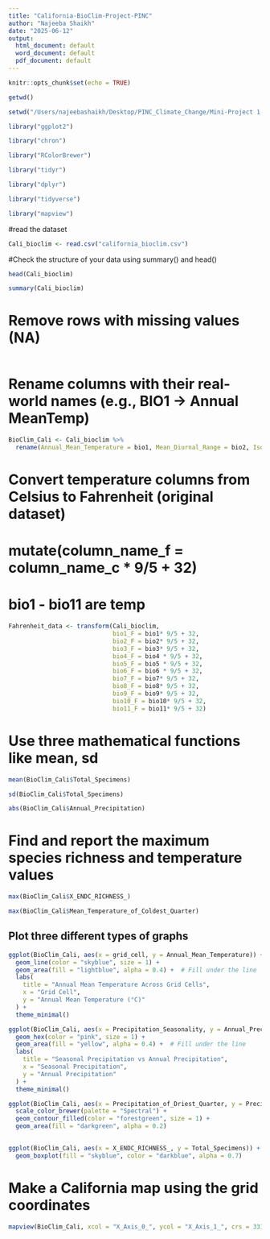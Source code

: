 ```yaml
---
title: "California-BioClim-Project-PINC"
author: "Najeeba Shaikh"
date: "2025-06-12"
output:
  html_document: default
  word_document: default
  pdf_document: default
---
```


```r
knitr::opts_chunk$set(echo = TRUE)
```

```r
getwd()
```

```r
setwd("/Users/najeebashaikh/Desktop/PINC_Climate_Change/Mini-Project 1 - Bees/")
```

```r
library("ggplot2")

library("chron")

library("RColorBrewer")

library("tidyr")

library("dplyr")

library("tidyverse")

library("mapview")

``` 

#read the dataset
```r
Cali_bioclim <- read.csv("california_bioclim.csv")
```

#Check the structure of your data using summary() and head()
```r
head(Cali_bioclim)
```

```r
summary(Cali_bioclim)
```

# Remove rows with missing values (NA)
```r

```

# Rename columns with their real-world names (e.g., BIO1 → Annual MeanTemp)
```r
BioClim_Cali <- Cali_bioclim %>%
  rename(Annual_Mean_Temperature = bio1, Mean_Diurnal_Range = bio2, Isothermality = bio3, Temperature_Seasonality = bio4, Max_Temperature_of_Warmest_Month = bio5, Min_Temperature_of_Warmest_Month = bio6, Temperature_Annual_Range = bio7, Mean_Temperature_of_Wettest_Quarter = bio8, Mean_Temperature_of_Driest_Quarter = bio9, Mean_Temperature_of_Warmest_Quarter = bio10, Mean_Temperature_of_Coldest_Quarter = bio11, Annual_Precipitation = bio12, Precipitation_of_Wettest_Month = bio13, Precipitation_of_Driest_Month = bio14, Precipitation_Seasonality = bio15, Precipitation_of_Wettest_Quarter = bio16, Precipitation_of_Driest_Quarter = bio17, Precipitation_of_Warmest_Quarter = bio18, Precipitation_of_Coldest_Quarter = bio19)
```

# Convert temperature columns from Celsius to Fahrenheit (original dataset)
# mutate(column_name_f = column_name_c * 9/5 + 32)
# bio1 - bio11 are temp
```r
Fahrenheit_data <- transform(Cali_bioclim,
                             bio1_F = bio1* 9/5 + 32, 
                             bio2_F = bio2* 9/5 + 32,
                             bio3_F = bio3* 9/5 + 32,
                             bio4_F = bio4 * 9/5 + 32,
                             bio5_F = bio5 * 9/5 + 32,
                             bio6_F = bio6 * 9/5 + 32,
                             bio7_F = bio7* 9/5 + 32,
                             bio8_F = bio8* 9/5 + 32,
                             bio9_F = bio9* 9/5 + 32,
                             bio10_F = bio10* 9/5 + 32,
                             bio11_F = bio11* 9/5 + 32)
```

# Use three mathematical functions like mean, sd
```r
mean(BioClim_Cali$Total_Specimens)
```

```r
sd(BioClim_Cali$Total_Specimens)
```

```r
abs(BioClim_Cali$Annual_Precipitation)
```

# Find and report the maximum species richness and temperature values
```r
max(BioClim_Cali$X_ENDC_RICHNESS_)
```

```r
max(BioClim_Cali$Mean_Temperature_of_Coldest_Quarter)
```

## Plot three different types of graphs
```r
ggplot(BioClim_Cali, aes(x = grid_cell, y = Annual_Mean_Temperature)) +
  geom_line(color = "skyblue", size = 1) +
  geom_area(fill = "lightblue", alpha = 0.4) +  # Fill under the line
  labs(
    title = "Annual Mean Temperature Across Grid Cells",
    x = "Grid Cell",
    y = "Annual Mean Temperature (°C)"
  ) +
  theme_minimal()
```
```r
ggplot(BioClim_Cali, aes(x = Precipitation_Seasonality, y = Annual_Precipitation)) +
  geom_hex(color = "pink", size = 1) +
  geom_area(fill = "yellow", alpha = 0.4) +  # Fill under the line
  labs(
    title = "Seasonal Precipitation vs Annual Precipitation",
    x = "Seasonal Precipitation",
    y = "Annual Precipitation"
  ) +
  theme_minimal()
```

```r
ggplot(BioClim_Cali, aes(x = Precipitation_of_Driest_Quarter, y = Precipitation_of_Warmest_Quarter, z = Precipitation_of_Coldest_Quarter), col = "Precipitation") +
  scale_color_brewer(palette = "Spectral") +
  geom_contour_filled(color = "forestgreen", size = 1) +
  geom_area(fill = "darkgreen", alpha = 0.2)
  
```
```r
ggplot(BioClim_Cali, aes(x = X_ENDC_RICHNESS_, y = Total_Specimens)) +
  geom_boxplot(fill = "skyblue", color = "darkblue", alpha = 0.7)
```


# Make a California map using the grid coordinates
```r
mapview(BioClim_Cali, xcol = "X_Axis_0_", ycol = "X_Axis_1_", crs = 3310, grid = TRUE)
```






